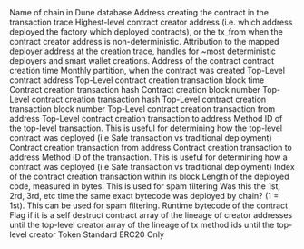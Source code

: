 <ParamField path="blockchain">
Name of chain in Dune database
</ParamField>
<ParamField path="trace_creator_address">
Address creating the contract in the transaction trace
</ParamField>
<ParamField path="creator_address">
Highest-level contract creator address (i.e. which address deployed the factory which deployed contracts), or the tx_from when the contract creator address is non-deterministic.
</ParamField>
<ParamField path="trace_deployer_address">
Attribution to the mapped deployer address at the creation trace, handles for ~most deterministic deployers and smart wallet creations.
</ParamField>
<ParamField path="contract_address">
Address of the contract
</ParamField>
<ParamField path="created_time">
contract creation time
</ParamField>
<ParamField path="created_month">
Monthly partition, when the contract was created
</ParamField>
<ParamField path="top_level_contract_address">
Top-Level contract address
</ParamField>
<ParamField path="top_level_time">
Top-Level contract creation transaction block time
</ParamField>
<ParamField path="created_tx_hash">
Contract creation transaction hash
</ParamField>
<ParamField path="created_block_number">
Contract creation block number
</ParamField>
<ParamField path="top_level_tx_hash">
Top-Level contract creation transaction hash
</ParamField>
<ParamField path="top_level_block_number">
Top-Level contract creation transaction block number
</ParamField>
<ParamField path="top_level_tx_from">
Top-Level contract creation transaction from address
</ParamField>
<ParamField path="top_level_tx_to">
Top-Level contract creation transaction to address
</ParamField>
<ParamField path="top_level_tx_method_id">
Method ID of the top-level transaction. This is useful for determining how the top-level contract was deployed (i.e Safe transaction vs traditional deployment)
</ParamField>
<ParamField path="created_tx_from">
Contract creation transaction from address
</ParamField>
<ParamField path="created_tx_to">
Contract creation transaction to address
</ParamField>
<ParamField path="created_tx_method_id">
Method ID of the transaction. This is useful for determining how a contract was deployed (i.e Safe transaction vs traditional deployment)
</ParamField>
<ParamField path="created_tx_index">
Index of the contract creation transaction within its block
</ParamField>
<ParamField path="code_bytelength">
Length of the deployed code, measured in bytes. This is used for spam filtering
</ParamField>
<ParamField path="code_deploy_rank_by_chain">
Was this the 1st, 2rd, 3rd, etc time the same exact bytecode was deployed by chain? (1 &#x3D; 1st). This can be used for spam filtering.
</ParamField>
<ParamField path="code">
Runtime bytecode of the contract
</ParamField>
<ParamField path="is_self_destruct">
Flag if it is a self destruct contract
</ParamField>
<ParamField path="creator_address_lineage">
array of the lineage of creator addresses until the top-level creator
</ParamField>
<ParamField path="tx_method_id_lineage">
array of the lineage of tx method ids until the top-level creator
</ParamField>
<ParamField path="token_standard_erc20">
Token Standard ERC20 Only
</ParamField>
